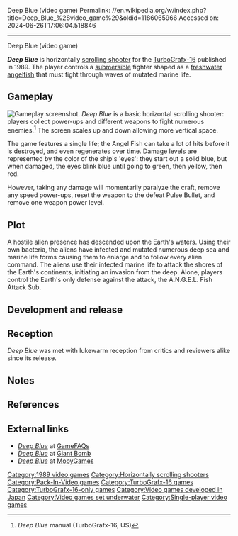 Deep Blue (video game)
Permalink: //en.wikipedia.org/w/index.php?title=Deep_Blue_%28video_game%29&oldid=1186065966
Accessed on: 2024-06-26T17:06:04.518846



------
Deep Blue (video game)
{{Short description|1989 video game}}
{{Infobox video game
|title     = Deep Blue
|image     = Deep Blue (video game) (Cover).jpg
|developer = Hi-Score Media Work<ref name=":0">{{cite tweet|number=899858485361360897|user=itsuki_imazaki|title=そうですよ。当時ハイスコア編集部にいたもので。|date=2017-08-21|access-date=2020-02-12|lang=ja|archive-date=2020-02-12|archive-url=https://archive.today/20200212220246/https://twitter.com/itsuki_imazaki/status/899858485361360897|url-status=live|df=dmy-all}}</ref>
|publisher = {{vgrelease|JP|[[Pack-In-Video]]|NA|[[NEC]]}}
|designer  = Itsuki Imazaki<ref name=":1">{{cite tweet|number=899843167070986241|user=itsuki_imazaki|title=出ましたPCエンジンソフト『ディープブルー』のイメージ画。自分はこの自機デザインしかしてないです。中身ノータッチ。色々アイデア出したけどPCエンジンのプログラム初めてだからそんな難しいことできないって却下されました。|date=2017-08-21|access-date=2020-02-12|lang=ja|archive-date=2020-02-12|archive-url=https://archive.today/20200212220453/https://twitter.com/itsuki_imazaki/status/899843167070986241|url-status=live|df=dmy-all}}</ref><ref name=":2">{{cite tweet|number=900220047972552706|user=itsuki_imazaki|title=色付け前の真っ黒けっけじゃないディープブルー出てきた。|date=2017-08-22|access-date=2020-02-12|lang=ja|archive-date=2020-02-12|archive-url=https://archive.today/20200212220649/https://twitter.com/itsuki_imazaki/status/900220047972552706|url-status=live|df=dmy-all}}</ref><ref name=":3">{{cite tweet|number=921014696756441088|user=itsuki_imazaki|title=いえーい。ディープブルーの企画書も！ほ、ほら、この絵はボクじゃないけど尾翼に攻撃設定あったんですよ本当は！|date=2017-10-19|access-date=2020-02-12|lang=ja|archive-date=2020-02-12|archive-url=https://archive.today/20200212220925/https://twitter.com/itsuki_imazaki/status/921014696756441088|url-status=live|df=dmy-all}}</ref>
|artist    = Yasuo Torai<ref name=":4">{{cite web|last=Torai|first=Yasuo|url=http://www.triumph.jpn.org/try_work.html|title=YASUO WORKS - ★１９８９年|publisher=虎井安夫 -WORKS-|accessdate=2020-02-12|language=ja|archive-url=https://web.archive.org/web/20200212220521/http://www.triumph.jpn.org/try_work.html|archive-date=2020-02-12|url-status=live|df=dmy-all}}</ref>
|platforms = [[TurboGrafx-16]]
|released  = {{vgrelease|JP|31 March 1989|NA|15 February 1990}}
|genre     = [[Scrolling shooter]]
|modes     = [[Single-player video game|Single-player]]
}}

'''''Deep Blue'''''{{efn|Also known as {{nihongo|'''''Deep Blue: Undersea Myth'''''|ディープブルー・海底神話|''Dīpu Burū: Kaitei Shinwa''||lead=yes}} in Japan.}} is horizontally [[scrolling shooter]] for the [[TurboGrafx-16]] published in 1989. The player controls a [[submersible]] fighter shaped as a [[freshwater angelfish]] that must fight through waves of mutated marine life.

== Gameplay ==
[[File:TG-16 Deep Blue (Dīpu Burū - Kaitei Shinwa).png|thumb|left|Gameplay screenshot.]]
{{Expand section|date=February 2020}}
''Deep Blue'' is a basic horizontal scrolling shooter: players collect power-ups and different weapons to fight numerous enemies.<ref name="DBmanual">''Deep Blue'' manual (TurboGrafx-16, US)</ref> The screen scales up and down allowing more vertical space.

The game features a single life; the Angel Fish can take a lot of hits before it is destroyed, and even regenerates over time. Damage levels are represented by the color of the ship's 'eyes': they start out a solid blue, but when damaged, the eyes blink blue until going to green, then yellow, then red.

However, taking any damage will momentarily paralyze the craft, remove any speed power-ups, reset the weapon to the defeat Pulse Bullet, and remove one weapon power level.

== Plot ==
{{More plot|date=February 2020}}
A hostile alien presence has descended upon the Earth's waters. Using their own bacteria, the aliens have infected and mutated numerous deep sea and marine life forms causing them to enlarge and to follow every alien command. The aliens use their infected marine life to attack the shores of the Earth's continents, initiating an invasion from the deep. Alone, players control the Earth's only defense against the attack, the A.N.G.E.L. Fish Attack Sub.

== Development and release ==
{{Expand section|date=February 2020}}

== Reception ==
{{Video game reviews
|EGM       = 15 / 40<ref name="EGMdb">{{cite magazine|last1=Harris|first1=Steve|last2=Semrad|first2=Ed|last3=Alessi|first3=Martin|last4=Stockhausen|first4=Jim|url=https://archive.org/stream/Electronic_Gaming_Monthly_08#page/n19/mode/1up|title=Review Crew - TurboGrafx - Deep Blue|magazine=[[Electronic Gaming Monthly]]|issue=8|publisher=Sendai Publishing|date=March 1990|page=18}}</ref>
|Fam       = 19 / 40<ref name="WFTdb">{{cite magazine|url=https://archive.org/stream/bi-weekly-famitsu-no.-72-april-14th-1989/Bi-Weekly%20Famitsu%20-%20No.%2072%20April%2014th%2C%201989%20%28Compressed%29#page/14/mode/1up|title=NEW GAMES CROSS REVIEW: ディープ・ブルー 海底神話 (PCエンジン)|magazine=[[Famitsu]]|issue=72|publisher=[[ASCII Corporation]]|date=April 14, 1989|page=14|language=ja}}</ref>
|rev1      = ''[[Aktueller Software Markt]]''
|rev1Score = 6 / 12<ref name="ASMdb">{{cite magazine|last=Braun|first=Peter|url=https://www.kultboy.com/index.php?site=t&id=9852|title=Konsolen - Schlag ins Wasser|magazine=[[Aktueller Software Markt]]|issue=34|publisher=Tronic Verlag|date=August–September 1989|page=72|lang=de}}</ref>
|rev2      = ''[[The Games Machine]]''
|rev2Score = 58%<ref name="TGMdb">{{cite magazine|last=Harrison|first=Phil|url=https://archive.org/stream/the-games-machine-19/TheGamesMachine19#page/n21/mode/1up|title=Consoles - Deep Blue|magazine=[[The Games Machine]]|issue=19|publisher=[[Newsfield|Newsfield Publications]]|date=June 1989|page=22|access-date=2020-02-12|archive-url=https://web.archive.org/web/20161010172952/https://archive.org/stream/the-games-machine-19/TheGamesMachine19#page/n21/mode/1up|archive-date=2016-10-10|url-status=live}}</ref>
|rev3      = ''HonestGamers''
|rev3Score = {{Rating|0.5|5}}<ref name="HGdb">{{cite web|last=Golding|first=Marc|url=http://www.honestgamers.com/1327/turbografx-16/deep-blue/review.html|title=Deep Blue (TurboGrafx-16) review|publisher=HonestGamers|date=October 27, 2003|access-date=2020-02-12|archive-url=https://web.archive.org/web/20190523094220/http://www.honestgamers.com/1327/turbografx-16/deep-blue/review.html|archive-date=May 23, 2019|url-status=live}}</ref>
|rev4      = ''[[:fr:Joystick (magazine)|Joystick]]''
|rev4Score = 38%<ref name="Jstickdb">{{cite magazine|last=Demoly|first=Jean-Marc|url=http://download.abandonware.org/magazines/Joystick/joystick_numero002/joystick%20-%20N002%20-%20fevrier%201990%20-%20page036%20et%20%20page037.jpg|title=Consoles - Deep Blue (PC Engine)|magazine=[[:fr:Joystick (magazine)|Joystick]]|issue=2|publisher=[[:fr:Anuman Interactive|Anuman Interactive]]|date=February 1990|page=37|lang=fr}}</ref>
|rev5      = ''[[:ja:マル勝PCエンジン|Marukatsu PC Engine]]''
|rev5Score = 20 / 40<ref name="MPCEdb">{{cite magazine|title=ディープ・ブルー 海底神話|magazine=[[:ja:マル勝PCエンジン|Marukatsu PC Engine]]|publisher=[[Kadokawa Shoten]]|lang=ja}}</ref>
|rev6      = ''[[TurboPlay]]''
|rev6Score = {{Rating|5|10}}<ref name="TPdb1">{{cite magazine|last=Nauert|first=Donn|url=https://retrocdn.net/index.php?title=File%3ATurboPlay_US_05.pdf&page=25|title=TurboPlay Rates the Games - Deep Blue|magazine=[[TurboPlay]]|issue=5|publisher=[[Larry Flynt Publications|L.F.P., Inc.]]|date=February–March 1991|page=25}}</ref><ref name="TPdb2">{{cite magazine|url=https://retrocdn.net/index.php?title=File%3ATurboPlay_US_11.pdf&page=26|title=TurboPlay Rates the Games - Volume 2: Deep Blue|magazine=[[TurboPlay]]|issue=11|publisher=[[Larry Flynt Publications|L.F.P., Inc.]]|date=February–March 1992|page=26}}</ref>
|rev7      = ''[[Tilt (French magazine)|Tilt]]''
|rev7Score = 7 / 20<ref name="Tiltdb">{{cite magazine|last=Huyghues-Lacour|first=Alain|url=http://download.abandonware.org/magazines/Tilt/tilt_numero076/TILT%20076%20-%20Page%20076%20(1990-03).JPG|title=Rolling Softs - Deep Blue (PC Engine NEC, carte NEC)|magazine=[[Tilt (French magazine)|Tilt]]|issue=76|publisher=[[:fr:Mondadori France|Editions Mondiales S.A.]]|date=March 1990|page=76|lang=fr}}</ref>
}}

''Deep Blue'' was met with lukewarm reception from critics and reviewers alike since its release.

{{Clear}}

== Notes ==
{{Notelist}}

== References ==
{{Reflist|30em}}

== External links ==
* [https://gamefaqs.gamespot.com/tg16/588941-deep-blue ''Deep Blue''] at [[GameFAQs]]
* [https://www.giantbomb.com/deep-blue/3030-34389/ ''Deep Blue''] at [[Giant Bomb]]
* [https://www.mobygames.com/game/turbo-grafx/deep-blue ''Deep Blue''] at [[MobyGames]]

{{Portal bar|1980s|Japan|Video games}}

{{DEFAULTSORT:Deep Blue (video game)}}
[[Category:1989 video games]]
[[Category:Horizontally scrolling shooters]]
[[Category:Pack-In-Video games]]
[[Category:TurboGrafx-16 games]]
[[Category:TurboGrafx-16-only games]]
[[Category:Video games developed in Japan]]
[[Category:Video games set underwater]]
[[Category:Single-player video games]]